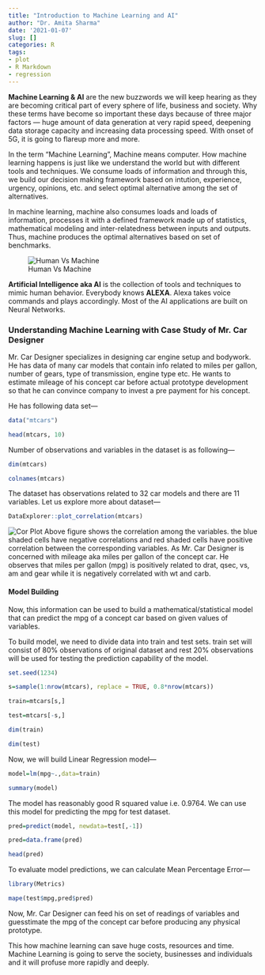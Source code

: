 ```yaml
---
title: "Introduction to Machine Learning and AI"
author: "Dr. Amita Sharma"
date: '2021-01-07'
slug: []
categories: R
tags:
- plot
- R Markdown
- regression
---
```



**Machine Learning & AI** are the new buzzwords we will keep hearing as they are becoming critical part of every sphere of life, business and society. Why these terms have become so important these days because of three major factors --- huge amount of data generation at very rapid speed, deepening data storage capacity and increasing data processing speed. With onset of 5G, it is going to flareup more and more.

In the term "Machine Learning", Machine means computer. How machine learning happens is just like we understand the world but with different tools and techniques. We consume loads of information and through this, we build our decision making framework based on intution, experience, urgency, opinions, etc. and select optimal alternative among the set of alternatives.

In machine learning, machine also consumes loads and loads of information, processes it with a defined framework made up of statistics, mathematical modeling and inter-relatedness between inputs  and outputs. Thus, machine produces the optimal alternatives based on set of benchmarks.


![Human Vs Machine](/2021-01-07-introduction-to-machine-learning-and-ai/index_files/humanVSmachine.jpg)


**Artificial Intelligence aka AI** is the collection of tools and techniques to mimic human behavior. Everybody knows **ALEXA**. Alexa takes voice commands and plays accordingly. Most of the AI applications are built on Neural Networks. 

### Understanding Machine Learning with Case Study of Mr. Car Designer

Mr. Car Designer specializes in designing car engine setup and bodywork. He has data of many car models that contain info related to miles per gallon, number of gears, type of transmission, engine type etc. He wants to estimate mileage of his concept car before actual prototype development so that he can convince company to invest a pre payment for his concept.

He has following data set---

```r

data("mtcars")

head(mtcars, 10)

```

Number of observations and variables in the dataset is as following---

```r

dim(mtcars)

colnames(mtcars)


```

The dataset has observations related to 32 car models and there are 11 variables. Let us explore more about dataset---

```r

DataExplorer::plot_correlation(mtcars)

```
![Cor Plot](/2021-01-07-introduction-to-machine-learning-and-ai/index_files/cor.png)
Above figure shows the correlation among the variables. the blue shaded cells have negative correlations and red shaded cells have positive correlation between the corresponding variables. As Mr. Car Designer is concerned with mileage aka miles per gallon of the concept car. He observes that miles per gallon (mpg) is positively related to drat, qsec, vs, am and gear while it is negatively correlated with wt and carb.

#### Model Building

Now, this information can be used to build a mathematical/statistical model that can predict the mpg of a concept car based on given values of variables. 

To build model, we need to divide data into train and test sets. train set will consist of 80% observations of original dataset and rest 20% observations will be used for testing the prediction capability of the model.

```r

set.seed(1234)

s=sample(1:nrow(mtcars), replace = TRUE, 0.8*nrow(mtcars))

train=mtcars[s,]

test=mtcars[-s,]

dim(train)

dim(test)

```

Now, we will build Linear Regression model---

```r

model=lm(mpg~.,data=train)

summary(model)

```

The model has reasonably good R squared value i.e. 0.9764. We can use this model for predicting the mpg for test dataset.

```r

pred=predict(model, newdata=test[,-1])

pred=data.frame(pred)

head(pred)

```

To evaluate model predictions, we can calculate Mean Percentage Error---


```r

library(Metrics)

mape(test$mpg,pred$pred)

```

Now, Mr. Car Designer can feed his on set of readings of variables and guesstimate the mpg of the concept car before producing any physical prototype.

This how machine learning can save huge costs, resources and time. Machine Learning is going to serve the society, businesses and individuals and it will profuse more rapidly and deeply.




